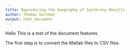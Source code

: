 ---
title: Reproducing the Geography of Synchrony Results
author: Thomas Gartman
output: html_document
---

Hello This is a test of the document features.

The first step is to convert the Matlab files to CSV files.
